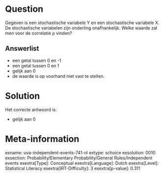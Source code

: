 Question
========

Gegeven is een stochastische variabele Y en een stochastische variabele
X. De stochastische variabelen zijn onderling onafhankelijk. Welke
waarde zal men voor de correlatie ρ vinden?

Answerlist
----------

* een getal tussen 0 en -1
* een getal tussen 0 en 1
* gelijk aan 0
* de waarde is op voorhand niet vast te stellen.

Solution
========

Het correcte antwoord is: 

* gelijk aan 0

Meta-information
================
exname: uva-independent-events-741-nl
extype: schoice
exsolution: 0010
exsection: Probability/Elementary Probability/General Rules/Independent events
exextra[Type]: Conceptual
exextra[Language]: Dutch
exextra[Level]: Statistical Literacy
exextra[IRT-Difficulty]: 3
exextra[p-value]: 0.311
